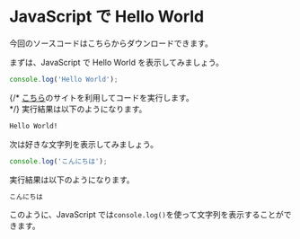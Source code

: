 
# JavaScript で Hello World

今回のソースコードは<GetCodeLink>こちら</GetCodeLink>からダウンロードできます。

まずは、JavaScript で Hello World を表示してみましょう。

```js filename="index.js"
console.log('Hello World');
```

{/* [こちら](https://onecompiler.com/javascript)のサイトを利用してコードを実行します。<br/> */}
実行結果は以下のようになります。

```bash
Hello World!
```

次は好きな文字列を表示してみましょう。

```js filename="index.js"
console.log('こんにちは');
```

実行結果は以下のようになります。

```bash
こんにちは
```

このように、JavaScript では`console.log()`を使って文字列を表示することができます。

